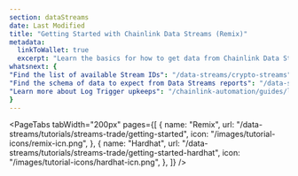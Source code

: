 ```yaml
---
section: dataStreams
date: Last Modified
title: "Getting Started with Chainlink Data Streams (Remix)"
metadata:
  linkToWallet: true
  excerpt: "Learn the basics for how to get data from Chainlink Data Streams."
whatsnext: {
"Find the list of available Stream IDs": "/data-streams/crypto-streams",
"Find the schema of data to expect from Data Streams reports": "/data-streams/reference/report-schema",
"Learn more about Log Trigger upkeeps": "/chainlink-automation/guides/log-trigger/",
}
---
```



<PageTabs
  tabWidth="200px"
  pages={[
    {
      name: "Remix",
      url: "/data-streams/tutorials/streams-trade/getting-started",
      icon: "/images/tutorial-icons/remix-icn.png",
    },
    {
      name: "Hardhat",
      url: "/data-streams/tutorials/streams-trade/getting-started-hardhat",
      icon: "/images/tutorial-icons/hardhat-icn.png",
    },
  ]}
/>

<DataStreams section="dsNotes" />

<DataStreams section="gettingStarted" />
